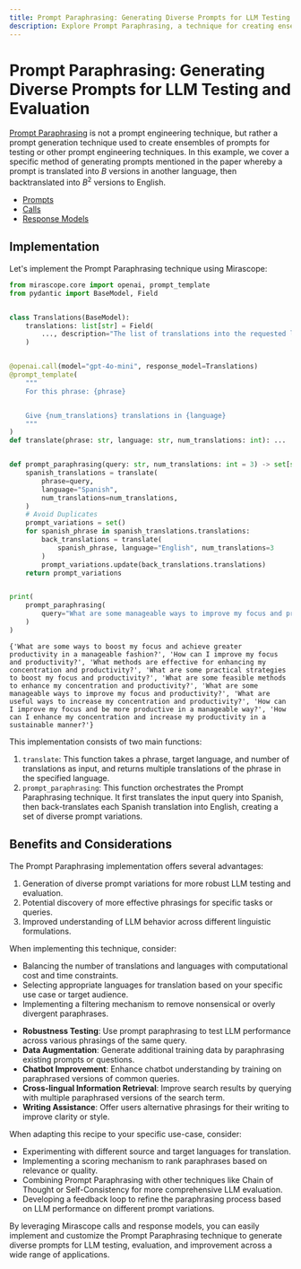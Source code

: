 ```yaml
---
title: Prompt Paraphrasing: Generating Diverse Prompts for LLM Testing and Evaluation
description: Explore Prompt Paraphrasing, a technique for creating ensembles of prompt variations through translation and back-translation to test and evaluate LLM performance across different phrasings.
---
```


# Prompt Paraphrasing: Generating Diverse Prompts for LLM Testing and Evaluation

[Prompt Paraphrasing](https://direct.mit.edu/tacl/article/doi/10.1162/tacl_a_00324/96460/How-Can-We-Know-What-Language-Models-Know) is not a prompt engineering technique, but rather a prompt generation technique used to create ensembles of prompts for testing or other prompt engineering techniques. In this example, we cover a specific method of generating prompts mentioned in the paper whereby a prompt is translated into $B$ versions in another language, then backtranslated into $B^2$ versions to English.

<Info title="Mirascope Concepts Used" collapsible={true} defaultOpen={false}>
<ul>
<li><a href="/docs/mirascope/learn/prompts/">Prompts</a></li>
<li><a href="/docs/mirascope/learn/calls/">Calls</a></li>
<li><a href="/docs/mirascope/learn/response_models/">Response Models</a></li>
</ul>
</Info>

## Implementation

Let's implement the Prompt Paraphrasing technique using Mirascope:





```python
from mirascope.core import openai, prompt_template
from pydantic import BaseModel, Field


class Translations(BaseModel):
    translations: list[str] = Field(
        ..., description="The list of translations into the requested language"
    )


@openai.call(model="gpt-4o-mini", response_model=Translations)
@prompt_template(
    """
    For this phrase: {phrase}


    Give {num_translations} translations in {language}
    """
)
def translate(phrase: str, language: str, num_translations: int): ...


def prompt_paraphrasing(query: str, num_translations: int = 3) -> set[str]:
    spanish_translations = translate(
        phrase=query,
        language="Spanish",
        num_translations=num_translations,
    )
    # Avoid Duplicates
    prompt_variations = set()
    for spanish_phrase in spanish_translations.translations:
        back_translations = translate(
            spanish_phrase, language="English", num_translations=3
        )
        prompt_variations.update(back_translations.translations)
    return prompt_variations


print(
    prompt_paraphrasing(
        query="What are some manageable ways to improve my focus and productivity?"
    )
)
```

    {'What are some ways to boost my focus and achieve greater productivity in a manageable fashion?', 'How can I improve my focus and productivity?', 'What methods are effective for enhancing my concentration and productivity?', 'What are some practical strategies to boost my focus and productivity?', 'What are some feasible methods to enhance my concentration and productivity?', 'What are some manageable ways to improve my focus and productivity?', 'What are useful ways to increase my concentration and productivity?', 'How can I improve my focus and be more productive in a manageable way?', 'How can I enhance my concentration and increase my productivity in a sustainable manner?'}



This implementation consists of two main functions:

1. `translate`: This function takes a phrase, target language, and number of translations as input, and returns multiple translations of the phrase in the specified language.
2. `prompt_paraphrasing`: This function orchestrates the Prompt Paraphrasing technique. It first translates the input query into Spanish, then back-translates each Spanish translation into English, creating a set of diverse prompt variations.

## Benefits and Considerations

The Prompt Paraphrasing implementation offers several advantages:

1. Generation of diverse prompt variations for more robust LLM testing and evaluation.
2. Potential discovery of more effective phrasings for specific tasks or queries.
3. Improved understanding of LLM behavior across different linguistic formulations.

When implementing this technique, consider:

- Balancing the number of translations and languages with computational cost and time constraints.
- Selecting appropriate languages for translation based on your specific use case or target audience.
- Implementing a filtering mechanism to remove nonsensical or overly divergent paraphrases.

<Info title="Additional Real-World Applications">
<ul>
<li><b>Robustness Testing</b>: Use prompt paraphrasing to test LLM performance across various phrasings of the same query.</li>
<li><b>Data Augmentation</b>: Generate additional training data by paraphrasing existing prompts or questions.</li>
<li><b>Chatbot Improvement</b>: Enhance chatbot understanding by training on paraphrased versions of common queries.</li>
<li><b>Cross-lingual Information Retrieval</b>: Improve search results by querying with multiple paraphrased versions of the search term.</li>
<li><b>Writing Assistance</b>: Offer users alternative phrasings for their writing to improve clarity or style.</li>
</ul>
</Info>

When adapting this recipe to your specific use-case, consider:

- Experimenting with different source and target languages for translation.
- Implementing a scoring mechanism to rank paraphrases based on relevance or quality.
- Combining Prompt Paraphrasing with other techniques like Chain of Thought or Self-Consistency for more comprehensive LLM evaluation.
- Developing a feedback loop to refine the paraphrasing process based on LLM performance on different prompt variations.

By leveraging Mirascope calls and response models, you can easily implement and customize the Prompt Paraphrasing technique to generate diverse prompts for LLM testing, evaluation, and improvement across a wide range of applications.


